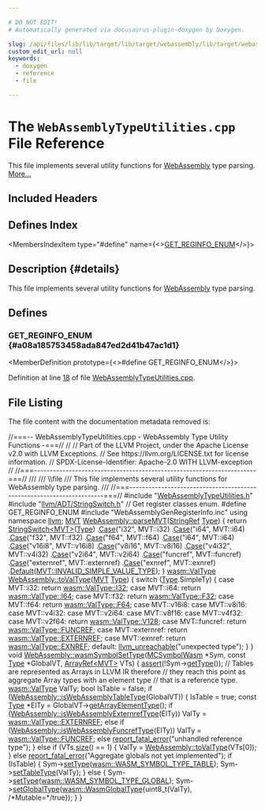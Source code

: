 ```yaml
---

# DO NOT EDIT!
# Automatically generated via docusaurus-plugin-doxygen by Doxygen.

slug: /api/files/lib/lib/target/lib/target/webassembly/lib/target/webassembly/utils/webassemblytypeutilities-cpp
custom_edit_url: null
keywords:
  - doxygen
  - reference
  - file

---
```





# The `WebAssemblyTypeUtilities.cpp` File Reference

<DoxygenPage pluginConfig={pluginConfig}>

This file implements several utility functions for <a href="/docs/api/namespaces/llvm/webassembly">WebAssembly</a> type parsing. <a href="#details">More...</a>

## Included Headers

<IncludesList>
<IncludesListItem
  filePath="WebAssemblyTypeUtilities.h"
  permalink="/docs/api/files/lib/lib/target/lib/target/webassembly/lib/target/webassembly/utils/webassemblytypeutilities-h"
  isLocal="true" />
<IncludesListItem
  filePath="llvm/ADT/StringSwitch.h"
  permalink="/docs/api/files/include/include/llvm/include/llvm/adt/stringswitch-h"
  isLocal="true" />
<IncludesListItem
  filePath="WebAssemblyGenRegisterInfo.inc"
  permalink=""
  isLocal="true" />
</IncludesList>

## Defines Index

<MembersIndex>

<MembersIndexItem
  type="#define"
  name={<><a href="#a08a185753458ada847ed2d41b47ac1d1">GET&#95;REGINFO&#95;ENUM</a></>}>
</MembersIndexItem>

</MembersIndex>

## Description {#details}

This file implements several utility functions for <a href="/docs/api/namespaces/llvm/webassembly">WebAssembly</a> type parsing.

<SectionDefinition>

## Defines

### GET&#95;REGINFO&#95;ENUM {#a08a185753458ada847ed2d41b47ac1d1}

<MemberDefinition
  prototype={<>#define GET&#95;REGINFO&#95;ENUM</>}>

Definition at line <a href="#l00018">18</a> of file <a href="/docs/api/files/lib/lib/target/lib/target/webassembly/lib/target/webassembly/utils/webassemblytypeutilities-cpp">WebAssemblyTypeUtilities.cpp</a>.
</MemberDefinition>

</SectionDefinition>

## File Listing

The file content with the documentation metadata removed is:

<ProgramListing>

<Link id="l00001" /><CodeLine lineNumber="1"><Highlight kind="comment">//===-- WebAssemblyTypeUtilities.cpp - WebAssembly Type Utility Functions -===//</Highlight><Highlight kind="normal"></Highlight></CodeLine>
<Link id="l00002" /><CodeLine lineNumber="2"><Highlight kind="normal"></Highlight><Highlight kind="comment">//</Highlight><Highlight kind="normal"></Highlight></CodeLine>
<Link id="l00003" /><CodeLine lineNumber="3"><Highlight kind="normal"></Highlight><Highlight kind="comment">// Part of the LLVM Project, under the Apache License v2.0 with LLVM Exceptions.</Highlight><Highlight kind="normal"></Highlight></CodeLine>
<Link id="l00004" /><CodeLine lineNumber="4"><Highlight kind="normal"></Highlight><Highlight kind="comment">// See https://llvm.org/LICENSE.txt for license information.</Highlight><Highlight kind="normal"></Highlight></CodeLine>
<Link id="l00005" /><CodeLine lineNumber="5"><Highlight kind="normal"></Highlight><Highlight kind="comment">// SPDX-License-Identifier: Apache-2.0 WITH LLVM-exception</Highlight><Highlight kind="normal"></Highlight></CodeLine>
<Link id="l00006" /><CodeLine lineNumber="6"><Highlight kind="normal"></Highlight><Highlight kind="comment">//</Highlight><Highlight kind="normal"></Highlight></CodeLine>
<Link id="l00007" /><CodeLine lineNumber="7"><Highlight kind="normal"></Highlight><Highlight kind="comment">//===----------------------------------------------------------------------===//</Highlight><Highlight kind="comment"></Highlight></CodeLine>
<Link id="l00008" /><CodeLine lineNumber="8"><Highlight kind="comment">///</Highlight></CodeLine>
<Link id="l00009" /><CodeLine lineNumber="9"><Highlight kind="comment">/// \\file</Highlight></CodeLine>
<Link id="l00010" /><CodeLine lineNumber="10"><Highlight kind="comment">/// This file implements several utility functions for WebAssembly type parsing.</Highlight></CodeLine>
<Link id="l00011" /><CodeLine lineNumber="11"><Highlight kind="comment">///</Highlight><Highlight kind="normal"></Highlight></CodeLine>
<Link id="l00012" /><CodeLine lineNumber="12"><Highlight kind="normal"></Highlight><Highlight kind="comment">//===----------------------------------------------------------------------===//</Highlight><Highlight kind="normal"></Highlight></CodeLine>
<Link id="l00013" /><CodeLine lineNumber="13"><Highlight kind="normal"></Highlight></CodeLine>
<Link id="l00014" /><CodeLine lineNumber="14"><Highlight kind="normal"></Highlight><Highlight kind="preprocessor">#include &quot;<a href="/docs/api/files/lib/lib/target/lib/target/webassembly/lib/target/webassembly/utils/webassemblytypeutilities-h">WebAssemblyTypeUtilities.h</a>&quot;</Highlight><Highlight kind="normal"></Highlight></CodeLine>
<Link id="l00015" /><CodeLine lineNumber="15"><Highlight kind="normal"></Highlight><Highlight kind="preprocessor">#include &quot;<a href="/docs/api/files/include/include/llvm/include/llvm/adt/stringswitch-h">llvm/ADT/StringSwitch.h</a>&quot;</Highlight><Highlight kind="normal"></Highlight></CodeLine>
<Link id="l00016" /><CodeLine lineNumber="16"><Highlight kind="normal"></Highlight></CodeLine>
<Link id="l00017" /><CodeLine lineNumber="17"><Highlight kind="normal"></Highlight><Highlight kind="comment">// Get register classes enum.</Highlight><Highlight kind="normal"></Highlight></CodeLine>
<Link id="l00018" /><CodeLine lineNumber="18" lineLink="#a08a185753458ada847ed2d41b47ac1d1"><Highlight kind="normal"></Highlight><Highlight kind="preprocessor">#define GET&#95;REGINFO&#95;ENUM</Highlight><Highlight kind="normal"></Highlight></CodeLine>
<Link id="l00019" /><CodeLine lineNumber="19"><Highlight kind="normal"></Highlight><Highlight kind="preprocessor">#include &quot;WebAssemblyGenRegisterInfo.inc&quot;</Highlight><Highlight kind="normal"></Highlight></CodeLine>
<Link id="l00020" /><CodeLine lineNumber="20"><Highlight kind="normal"></Highlight></CodeLine>
<Link id="l00021" /><CodeLine lineNumber="21"><Highlight kind="normal"></Highlight><Highlight kind="keyword">using namespace </Highlight><Highlight kind="normal"><a href="/docs/api/namespaces/llvm">llvm</a>;</Highlight></CodeLine>
<Link id="l00022" /><CodeLine lineNumber="22"><Highlight kind="normal"></Highlight></CodeLine>
<Link id="l00023" /><CodeLine lineNumber="23" lineLink="/docs/api/namespaces/llvm/webassembly/#ad633bade17028bdef34a0637c012eeb2"><Highlight kind="normal"><a href="/docs/api/classes/llvm/mvt">MVT</a> <a href="/docs/api/namespaces/llvm/webassembly/#ad633bade17028bdef34a0637c012eeb2">WebAssembly::parseMVT</a>(<a href="/docs/api/classes/llvm/stringref">StringRef</a> <a href="/docs/api/classes/llvm/type">Type</a>) &#123;</Highlight></CodeLine>
<Link id="l00024" /><CodeLine lineNumber="24"><Highlight kind="normal">  </Highlight><Highlight kind="keywordflow">return</Highlight><Highlight kind="normal"> <a href="/docs/api/classes/llvm/stringswitch">StringSwitch&lt;MVT&gt;</a>(<a href="/docs/api/classes/llvm/type">Type</a>)</Highlight></CodeLine>
<Link id="l00025" /><CodeLine lineNumber="25"><Highlight kind="normal">      .<a href="/docs/api/classes/llvm/stringswitch/#a3de12858bdbbd0b3da179d508ff2be75">Case</a>(</Highlight><Highlight kind="stringliteral">&quot;i32&quot;</Highlight><Highlight kind="normal">, MVT::i32)</Highlight></CodeLine>
<Link id="l00026" /><CodeLine lineNumber="26"><Highlight kind="normal">      .<a href="/docs/api/classes/llvm/stringswitch/#a3de12858bdbbd0b3da179d508ff2be75">Case</a>(</Highlight><Highlight kind="stringliteral">&quot;i64&quot;</Highlight><Highlight kind="normal">, MVT::i64)</Highlight></CodeLine>
<Link id="l00027" /><CodeLine lineNumber="27"><Highlight kind="normal">      .<a href="/docs/api/classes/llvm/stringswitch/#a3de12858bdbbd0b3da179d508ff2be75">Case</a>(</Highlight><Highlight kind="stringliteral">&quot;f32&quot;</Highlight><Highlight kind="normal">, MVT::f32)</Highlight></CodeLine>
<Link id="l00028" /><CodeLine lineNumber="28"><Highlight kind="normal">      .<a href="/docs/api/classes/llvm/stringswitch/#a3de12858bdbbd0b3da179d508ff2be75">Case</a>(</Highlight><Highlight kind="stringliteral">&quot;f64&quot;</Highlight><Highlight kind="normal">, MVT::f64)</Highlight></CodeLine>
<Link id="l00029" /><CodeLine lineNumber="29"><Highlight kind="normal">      .<a href="/docs/api/classes/llvm/stringswitch/#a3de12858bdbbd0b3da179d508ff2be75">Case</a>(</Highlight><Highlight kind="stringliteral">&quot;i64&quot;</Highlight><Highlight kind="normal">, MVT::i64)</Highlight></CodeLine>
<Link id="l00030" /><CodeLine lineNumber="30"><Highlight kind="normal">      .<a href="/docs/api/classes/llvm/stringswitch/#a3de12858bdbbd0b3da179d508ff2be75">Case</a>(</Highlight><Highlight kind="stringliteral">&quot;v16i8&quot;</Highlight><Highlight kind="normal">, MVT::v16i8)</Highlight></CodeLine>
<Link id="l00031" /><CodeLine lineNumber="31"><Highlight kind="normal">      .<a href="/docs/api/classes/llvm/stringswitch/#a3de12858bdbbd0b3da179d508ff2be75">Case</a>(</Highlight><Highlight kind="stringliteral">&quot;v8i16&quot;</Highlight><Highlight kind="normal">, MVT::v8i16)</Highlight></CodeLine>
<Link id="l00032" /><CodeLine lineNumber="32"><Highlight kind="normal">      .<a href="/docs/api/classes/llvm/stringswitch/#a3de12858bdbbd0b3da179d508ff2be75">Case</a>(</Highlight><Highlight kind="stringliteral">&quot;v4i32&quot;</Highlight><Highlight kind="normal">, MVT::v4i32)</Highlight></CodeLine>
<Link id="l00033" /><CodeLine lineNumber="33"><Highlight kind="normal">      .<a href="/docs/api/classes/llvm/stringswitch/#a3de12858bdbbd0b3da179d508ff2be75">Case</a>(</Highlight><Highlight kind="stringliteral">&quot;v2i64&quot;</Highlight><Highlight kind="normal">, MVT::v2i64)</Highlight></CodeLine>
<Link id="l00034" /><CodeLine lineNumber="34"><Highlight kind="normal">      .<a href="/docs/api/classes/llvm/stringswitch/#a3de12858bdbbd0b3da179d508ff2be75">Case</a>(</Highlight><Highlight kind="stringliteral">&quot;funcref&quot;</Highlight><Highlight kind="normal">, MVT::funcref)</Highlight></CodeLine>
<Link id="l00035" /><CodeLine lineNumber="35"><Highlight kind="normal">      .<a href="/docs/api/classes/llvm/stringswitch/#a3de12858bdbbd0b3da179d508ff2be75">Case</a>(</Highlight><Highlight kind="stringliteral">&quot;externref&quot;</Highlight><Highlight kind="normal">, MVT::externref)</Highlight></CodeLine>
<Link id="l00036" /><CodeLine lineNumber="36"><Highlight kind="normal">      .<a href="/docs/api/classes/llvm/stringswitch/#a3de12858bdbbd0b3da179d508ff2be75">Case</a>(</Highlight><Highlight kind="stringliteral">&quot;exnref&quot;</Highlight><Highlight kind="normal">, MVT::exnref)</Highlight></CodeLine>
<Link id="l00037" /><CodeLine lineNumber="37"><Highlight kind="normal">      .<a href="/docs/api/classes/llvm/stringswitch/#a7f0e82e8a818ca43926fceb49be81661">Default</a>(<a href="/docs/api/classes/llvm/mvt/#a184043a6ab3a9922618b34117003e64daf4f312520aaba4506b874a3f83fe2464">MVT::INVALID&#95;SIMPLE&#95;VALUE&#95;TYPE</a>);</Highlight></CodeLine>
<Link id="l00038" /><CodeLine lineNumber="38"><Highlight kind="normal">&#125;</Highlight></CodeLine>
<Link id="l00039" /><CodeLine lineNumber="39"><Highlight kind="normal"></Highlight></CodeLine>
<Link id="l00040" /><CodeLine lineNumber="40" lineLink="/docs/api/namespaces/llvm/webassembly/#a623013f677a44a584a4fad200887a4a0"><Highlight kind="normal"><a href="/docs/api/namespaces/llvm/wasm/#a0ef8084534e2fa2859faac16914a7ff8">wasm::ValType</a> <a href="/docs/api/namespaces/llvm/webassembly/#a623013f677a44a584a4fad200887a4a0">WebAssembly::toValType</a>(<a href="/docs/api/classes/llvm/mvt">MVT</a> <a href="/docs/api/classes/llvm/type">Type</a>) &#123;</Highlight></CodeLine>
<Link id="l00041" /><CodeLine lineNumber="41"><Highlight kind="normal">  </Highlight><Highlight kind="keywordflow">switch</Highlight><Highlight kind="normal"> (<a href="/docs/api/classes/llvm/type">Type</a>.SimpleTy) &#123;</Highlight></CodeLine>
<Link id="l00042" /><CodeLine lineNumber="42"><Highlight kind="normal">  </Highlight><Highlight kind="keywordflow">case</Highlight><Highlight kind="normal"> MVT::i32:</Highlight></CodeLine>
<Link id="l00043" /><CodeLine lineNumber="43"><Highlight kind="normal">    </Highlight><Highlight kind="keywordflow">return</Highlight><Highlight kind="normal"> <a href="/docs/api/namespaces/llvm/wasm/#a0ef8084534e2fa2859faac16914a7ff8ad878ea6016bfe01729548bf442de5a8b">wasm::ValType::I32</a>;</Highlight></CodeLine>
<Link id="l00044" /><CodeLine lineNumber="44"><Highlight kind="normal">  </Highlight><Highlight kind="keywordflow">case</Highlight><Highlight kind="normal"> MVT::i64:</Highlight></CodeLine>
<Link id="l00045" /><CodeLine lineNumber="45"><Highlight kind="normal">    </Highlight><Highlight kind="keywordflow">return</Highlight><Highlight kind="normal"> <a href="/docs/api/namespaces/llvm/wasm/#a0ef8084534e2fa2859faac16914a7ff8ae7e62f6928f76df671b5a0379793fab6">wasm::ValType::I64</a>;</Highlight></CodeLine>
<Link id="l00046" /><CodeLine lineNumber="46"><Highlight kind="normal">  </Highlight><Highlight kind="keywordflow">case</Highlight><Highlight kind="normal"> MVT::f32:</Highlight></CodeLine>
<Link id="l00047" /><CodeLine lineNumber="47"><Highlight kind="normal">    </Highlight><Highlight kind="keywordflow">return</Highlight><Highlight kind="normal"> <a href="/docs/api/namespaces/llvm/wasm/#a0ef8084534e2fa2859faac16914a7ff8a44ad4ef5a76e6aa6fb3e3fa079a54fda">wasm::ValType::F32</a>;</Highlight></CodeLine>
<Link id="l00048" /><CodeLine lineNumber="48"><Highlight kind="normal">  </Highlight><Highlight kind="keywordflow">case</Highlight><Highlight kind="normal"> MVT::f64:</Highlight></CodeLine>
<Link id="l00049" /><CodeLine lineNumber="49"><Highlight kind="normal">    </Highlight><Highlight kind="keywordflow">return</Highlight><Highlight kind="normal"> <a href="/docs/api/namespaces/llvm/wasm/#a0ef8084534e2fa2859faac16914a7ff8a1ad5f6f3069070ec4cbbdc94d5e61e0e">wasm::ValType::F64</a>;</Highlight></CodeLine>
<Link id="l00050" /><CodeLine lineNumber="50"><Highlight kind="normal">  </Highlight><Highlight kind="keywordflow">case</Highlight><Highlight kind="normal"> MVT::v16i8:</Highlight></CodeLine>
<Link id="l00051" /><CodeLine lineNumber="51"><Highlight kind="normal">  </Highlight><Highlight kind="keywordflow">case</Highlight><Highlight kind="normal"> MVT::v8i16:</Highlight></CodeLine>
<Link id="l00052" /><CodeLine lineNumber="52"><Highlight kind="normal">  </Highlight><Highlight kind="keywordflow">case</Highlight><Highlight kind="normal"> MVT::v4i32:</Highlight></CodeLine>
<Link id="l00053" /><CodeLine lineNumber="53"><Highlight kind="normal">  </Highlight><Highlight kind="keywordflow">case</Highlight><Highlight kind="normal"> MVT::v2i64:</Highlight></CodeLine>
<Link id="l00054" /><CodeLine lineNumber="54"><Highlight kind="normal">  </Highlight><Highlight kind="keywordflow">case</Highlight><Highlight kind="normal"> MVT::v8f16:</Highlight></CodeLine>
<Link id="l00055" /><CodeLine lineNumber="55"><Highlight kind="normal">  </Highlight><Highlight kind="keywordflow">case</Highlight><Highlight kind="normal"> MVT::v4f32:</Highlight></CodeLine>
<Link id="l00056" /><CodeLine lineNumber="56"><Highlight kind="normal">  </Highlight><Highlight kind="keywordflow">case</Highlight><Highlight kind="normal"> MVT::v2f64:</Highlight></CodeLine>
<Link id="l00057" /><CodeLine lineNumber="57"><Highlight kind="normal">    </Highlight><Highlight kind="keywordflow">return</Highlight><Highlight kind="normal"> <a href="/docs/api/namespaces/llvm/wasm/#a0ef8084534e2fa2859faac16914a7ff8ac6e36782efab8dde234ebf42882bcd55">wasm::ValType::V128</a>;</Highlight></CodeLine>
<Link id="l00058" /><CodeLine lineNumber="58"><Highlight kind="normal">  </Highlight><Highlight kind="keywordflow">case</Highlight><Highlight kind="normal"> MVT::funcref:</Highlight></CodeLine>
<Link id="l00059" /><CodeLine lineNumber="59"><Highlight kind="normal">    </Highlight><Highlight kind="keywordflow">return</Highlight><Highlight kind="normal"> <a href="/docs/api/namespaces/llvm/wasm/#a0ef8084534e2fa2859faac16914a7ff8a56830bd472296f98c7672a39085926ae">wasm::ValType::FUNCREF</a>;</Highlight></CodeLine>
<Link id="l00060" /><CodeLine lineNumber="60"><Highlight kind="normal">  </Highlight><Highlight kind="keywordflow">case</Highlight><Highlight kind="normal"> MVT::externref:</Highlight></CodeLine>
<Link id="l00061" /><CodeLine lineNumber="61"><Highlight kind="normal">    </Highlight><Highlight kind="keywordflow">return</Highlight><Highlight kind="normal"> <a href="/docs/api/namespaces/llvm/wasm/#a0ef8084534e2fa2859faac16914a7ff8a4940799cc4a5c058f96344ec55c38f51">wasm::ValType::EXTERNREF</a>;</Highlight></CodeLine>
<Link id="l00062" /><CodeLine lineNumber="62"><Highlight kind="normal">  </Highlight><Highlight kind="keywordflow">case</Highlight><Highlight kind="normal"> MVT::exnref:</Highlight></CodeLine>
<Link id="l00063" /><CodeLine lineNumber="63"><Highlight kind="normal">    </Highlight><Highlight kind="keywordflow">return</Highlight><Highlight kind="normal"> <a href="/docs/api/namespaces/llvm/wasm/#a0ef8084534e2fa2859faac16914a7ff8a429e2e7f86760397481df696c53a6bb3">wasm::ValType::EXNREF</a>;</Highlight></CodeLine>
<Link id="l00064" /><CodeLine lineNumber="64"><Highlight kind="normal">  </Highlight><Highlight kind="keywordflow">default</Highlight><Highlight kind="normal">:</Highlight></CodeLine>
<Link id="l00065" /><CodeLine lineNumber="65"><Highlight kind="normal">    <a href="/docs/api/files/include/include/llvm/include/llvm/support/errorhandling-h/#ace243f5c25697a1107cce46626b3dc94">llvm&#95;unreachable</a>(</Highlight><Highlight kind="stringliteral">&quot;unexpected type&quot;</Highlight><Highlight kind="normal">);</Highlight></CodeLine>
<Link id="l00066" /><CodeLine lineNumber="66"><Highlight kind="normal">  &#125;</Highlight></CodeLine>
<Link id="l00067" /><CodeLine lineNumber="67"><Highlight kind="normal">&#125;</Highlight></CodeLine>
<Link id="l00068" /><CodeLine lineNumber="68"><Highlight kind="normal"></Highlight></CodeLine>
<Link id="l00069" /><CodeLine lineNumber="69" lineLink="/docs/api/namespaces/llvm/webassembly/#a711350a8af2fb95f4f1ca8cb7fa79374"><Highlight kind="normal"></Highlight><Highlight kind="keywordtype">void</Highlight><Highlight kind="normal"> <a href="/docs/api/namespaces/llvm/webassembly/#a711350a8af2fb95f4f1ca8cb7fa79374">WebAssembly::wasmSymbolSetType</a>(<a href="/docs/api/classes/llvm/mcsymbolwasm">MCSymbolWasm</a> &#42;Sym, </Highlight><Highlight kind="keyword">const</Highlight><Highlight kind="normal"> <a href="/docs/api/classes/llvm/type">Type</a> &#42;GlobalVT,</Highlight></CodeLine>
<Link id="l00070" /><CodeLine lineNumber="70"><Highlight kind="normal">                                    <a href="/docs/api/classes/llvm/arrayref">ArrayRef&lt;MVT&gt;</a> VTs) &#123;</Highlight></CodeLine>
<Link id="l00071" /><CodeLine lineNumber="71"><Highlight kind="normal">  <a href="/docs/api/files/lib/lib/target/lib/target/amdgpu/silowercontrolflow-cpp/#a4868c5d81c5ccc98c47aeab6244346a0">assert</a>(!Sym-&gt;<a href="/docs/api/classes/llvm/mcsymbolwasm/#af3dcaf743b04a6ee2c241b2259959b4a">getType</a>());</Highlight></CodeLine>
<Link id="l00072" /><CodeLine lineNumber="72"><Highlight kind="normal"></Highlight></CodeLine>
<Link id="l00073" /><CodeLine lineNumber="73"><Highlight kind="normal">  </Highlight><Highlight kind="comment">// Tables are represented as Arrays in LLVM IR therefore</Highlight><Highlight kind="normal"></Highlight></CodeLine>
<Link id="l00074" /><CodeLine lineNumber="74"><Highlight kind="normal">  </Highlight><Highlight kind="comment">// they reach this point as aggregate Array types with an element type</Highlight><Highlight kind="normal"></Highlight></CodeLine>
<Link id="l00075" /><CodeLine lineNumber="75"><Highlight kind="normal">  </Highlight><Highlight kind="comment">// that is a reference type.</Highlight><Highlight kind="normal"></Highlight></CodeLine>
<Link id="l00076" /><CodeLine lineNumber="76"><Highlight kind="normal">  <a href="/docs/api/namespaces/llvm/wasm/#a0ef8084534e2fa2859faac16914a7ff8">wasm::ValType</a> ValTy;</Highlight></CodeLine>
<Link id="l00077" /><CodeLine lineNumber="77"><Highlight kind="normal">  </Highlight><Highlight kind="keywordtype">bool</Highlight><Highlight kind="normal"> IsTable = </Highlight><Highlight kind="keyword">false</Highlight><Highlight kind="normal">;</Highlight></CodeLine>
<Link id="l00078" /><CodeLine lineNumber="78"><Highlight kind="normal">  </Highlight><Highlight kind="keywordflow">if</Highlight><Highlight kind="normal"> (<a href="/docs/api/namespaces/llvm/webassembly/#a6edd1388aabcf34144b4bbbea08ee00d">WebAssembly::isWebAssemblyTableType</a>(GlobalVT)) &#123;</Highlight></CodeLine>
<Link id="l00079" /><CodeLine lineNumber="79"><Highlight kind="normal">    IsTable = </Highlight><Highlight kind="keyword">true</Highlight><Highlight kind="normal">;</Highlight></CodeLine>
<Link id="l00080" /><CodeLine lineNumber="80"><Highlight kind="normal">    </Highlight><Highlight kind="keyword">const</Highlight><Highlight kind="normal"> <a href="/docs/api/classes/llvm/type">Type</a> &#42;ElTy = GlobalVT-&gt;<a href="/docs/api/classes/llvm/type/#a3fb19a71e602dce8ff646c3ac2f4ca0f">getArrayElementType</a>();</Highlight></CodeLine>
<Link id="l00081" /><CodeLine lineNumber="81"><Highlight kind="normal">    </Highlight><Highlight kind="keywordflow">if</Highlight><Highlight kind="normal"> (<a href="/docs/api/namespaces/llvm/webassembly/#a1a9e7ebbbd5f298ad775c53afeff637c">WebAssembly::isWebAssemblyExternrefType</a>(ElTy))</Highlight></CodeLine>
<Link id="l00082" /><CodeLine lineNumber="82"><Highlight kind="normal">      ValTy = <a href="/docs/api/namespaces/llvm/wasm/#a0ef8084534e2fa2859faac16914a7ff8a4940799cc4a5c058f96344ec55c38f51">wasm::ValType::EXTERNREF</a>;</Highlight></CodeLine>
<Link id="l00083" /><CodeLine lineNumber="83"><Highlight kind="normal">    </Highlight><Highlight kind="keywordflow">else</Highlight><Highlight kind="normal"> </Highlight><Highlight kind="keywordflow">if</Highlight><Highlight kind="normal"> (<a href="/docs/api/namespaces/llvm/webassembly/#a5de30f2c5dd4809d2b8261f23e8d7e6e">WebAssembly::isWebAssemblyFuncrefType</a>(ElTy))</Highlight></CodeLine>
<Link id="l00084" /><CodeLine lineNumber="84"><Highlight kind="normal">      ValTy = <a href="/docs/api/namespaces/llvm/wasm/#a0ef8084534e2fa2859faac16914a7ff8a56830bd472296f98c7672a39085926ae">wasm::ValType::FUNCREF</a>;</Highlight></CodeLine>
<Link id="l00085" /><CodeLine lineNumber="85"><Highlight kind="normal">    </Highlight><Highlight kind="keywordflow">else</Highlight><Highlight kind="normal"></Highlight></CodeLine>
<Link id="l00086" /><CodeLine lineNumber="86"><Highlight kind="normal">      <a href="/docs/api/namespaces/llvm/#a7f2a3d4dcfee70225988aec53ff1e173">report&#95;fatal&#95;error</a>(</Highlight><Highlight kind="stringliteral">&quot;unhandled reference type&quot;</Highlight><Highlight kind="normal">);</Highlight></CodeLine>
<Link id="l00087" /><CodeLine lineNumber="87"><Highlight kind="normal">  &#125; </Highlight><Highlight kind="keywordflow">else</Highlight><Highlight kind="normal"> </Highlight><Highlight kind="keywordflow">if</Highlight><Highlight kind="normal"> (VTs.<a href="/docs/api/classes/llvm/arrayref/#a85ffb6531d4cda988ea81f18d4e56fb7">size</a>() == 1) &#123;</Highlight></CodeLine>
<Link id="l00088" /><CodeLine lineNumber="88"><Highlight kind="normal">    ValTy = <a href="/docs/api/namespaces/llvm/webassembly/#a623013f677a44a584a4fad200887a4a0">WebAssembly::toValType</a>(VTs&#91;0&#93;);</Highlight></CodeLine>
<Link id="l00089" /><CodeLine lineNumber="89"><Highlight kind="normal">  &#125; </Highlight><Highlight kind="keywordflow">else</Highlight><Highlight kind="normal"></Highlight></CodeLine>
<Link id="l00090" /><CodeLine lineNumber="90"><Highlight kind="normal">    <a href="/docs/api/namespaces/llvm/#a7f2a3d4dcfee70225988aec53ff1e173">report&#95;fatal&#95;error</a>(</Highlight><Highlight kind="stringliteral">&quot;Aggregate globals not yet implemented&quot;</Highlight><Highlight kind="normal">);</Highlight></CodeLine>
<Link id="l00091" /><CodeLine lineNumber="91"><Highlight kind="normal"></Highlight></CodeLine>
<Link id="l00092" /><CodeLine lineNumber="92"><Highlight kind="normal">  </Highlight><Highlight kind="keywordflow">if</Highlight><Highlight kind="normal"> (IsTable) &#123;</Highlight></CodeLine>
<Link id="l00093" /><CodeLine lineNumber="93"><Highlight kind="normal">    Sym-&gt;<a href="/docs/api/classes/llvm/mcsymbolwasm/#a817a67945b1632513e9b43ca0da9aacd">setType</a>(<a href="/docs/api/namespaces/llvm/wasm/#a6ee7ebc24e11c434031e9653d7f00529a7e6d4cfa5233363b413a1b9997c98d7c">wasm::WASM&#95;SYMBOL&#95;TYPE&#95;TABLE</a>);</Highlight></CodeLine>
<Link id="l00094" /><CodeLine lineNumber="94"><Highlight kind="normal">    Sym-&gt;<a href="/docs/api/classes/llvm/mcsymbolwasm/#a044b57ea7f09bf315fe429350de59d25">setTableType</a>(ValTy);</Highlight></CodeLine>
<Link id="l00095" /><CodeLine lineNumber="95"><Highlight kind="normal">  &#125; </Highlight><Highlight kind="keywordflow">else</Highlight><Highlight kind="normal"> &#123;</Highlight></CodeLine>
<Link id="l00096" /><CodeLine lineNumber="96"><Highlight kind="normal">    Sym-&gt;<a href="/docs/api/classes/llvm/mcsymbolwasm/#a817a67945b1632513e9b43ca0da9aacd">setType</a>(<a href="/docs/api/namespaces/llvm/wasm/#a6ee7ebc24e11c434031e9653d7f00529a36f3d68b8025222c9f73a586aee5932f">wasm::WASM&#95;SYMBOL&#95;TYPE&#95;GLOBAL</a>);</Highlight></CodeLine>
<Link id="l00097" /><CodeLine lineNumber="97"><Highlight kind="normal">    Sym-&gt;<a href="/docs/api/classes/llvm/mcsymbolwasm/#a8b778bb98433efd9a6630bb45b4bd64f">setGlobalType</a>(<a href="/docs/api/structs/llvm/wasm/wasmglobaltype">wasm::WasmGlobalType</a>&#123;uint8&#95;t(ValTy), </Highlight><Highlight kind="comment">/&#42;Mutable=&#42;/</Highlight><Highlight kind="keyword">true</Highlight><Highlight kind="normal">&#125;);</Highlight></CodeLine>
<Link id="l00098" /><CodeLine lineNumber="98"><Highlight kind="normal">  &#125;</Highlight></CodeLine>
<Link id="l00099" /><CodeLine lineNumber="99"><Highlight kind="normal">&#125;</Highlight></CodeLine>

</ProgramListing>

</DoxygenPage>
